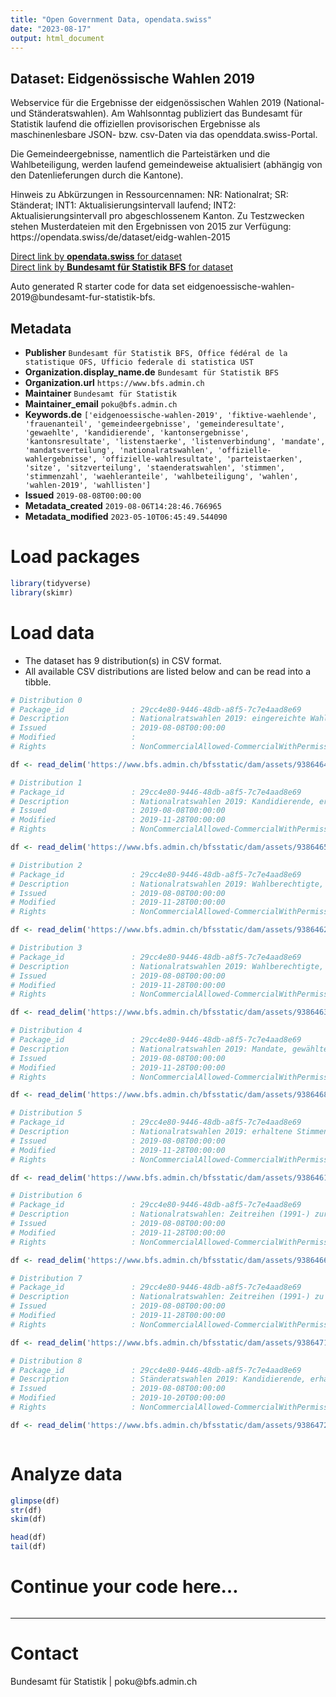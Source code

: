 ```yaml
---
title: "Open Government Data, opendata.swiss"
date: "2023-08-17"
output: html_document
---
```


## Dataset: Eidgenössische Wahlen 2019

Webservice für die Ergebnisse der eidgenössischen Wahlen 2019 (National- und Ständeratswahlen). Am Wahlsonntag publiziert das Bundesamt für Statistik laufend die offiziellen provisorischen Ergebnisse als maschinenlesbare JSON- bzw. csv-Daten via das openddata.swiss-Portal.

Die Gemeindeergebnisse, namentlich die Parteistärken und die Wahlbeteiligung, werden laufend gemeindeweise aktualisiert (abhängig von den Datenlieferungen durch die Kantone).

Hinweis zu Abkürzungen in Ressourcennamen: NR: Nationalrat; SR: Ständerat; INT1: Aktualisierungsintervall laufend; INT2: Aktualisierungsintervall pro abgeschlossenem Kanton.
Zu Testzwecken stehen Musterdateien mit den Ergebnissen von 2015 zur Verfügung: https://opendata.swiss/de/dataset/eidg-wahlen-2015


[Direct link by **opendata.swiss** for dataset](https://opendata.swiss/de/dataset/eidg-wahlen-2019)<br>
[Direct link by **Bundesamt für Statistik BFS** for dataset](https://www.bfs.admin.ch/bfs/de/home/statistiken/politik/wahlen.html)

Auto generated R starter code for data set eidgenoessische-wahlen-2019@bundesamt-fur-statistik-bfs.

## Metadata

- **Publisher** `Bundesamt für Statistik BFS, Office fédéral de la statistique OFS, Ufficio federale di statistica UST`
- **Organization.display_name.de** `Bundesamt für Statistik BFS`
- **Organization.url** `https://www.bfs.admin.ch`
- **Maintainer** `Bundesamt für Statistik`
- **Maintainer_email** `poku@bfs.admin.ch`
- **Keywords.de** `['eidgenoessische-wahlen-2019', 'fiktive-waehlende', 'frauenanteil', 'gemeindeergebnisse', 'gemeinderesultate', 'gewaehlte', 'kandidierende', 'kantonsergebnisse', 'kantonsresultate', 'listenstaerke', 'listenverbindung', 'mandate', 'mandatsverteilung', 'nationalratswahlen', 'offizielle-wahlergebnisse', 'offizielle-wahlresultate', 'parteistaerken', 'sitze', 'sitzverteilung', 'staenderatswahlen', 'stimmen', 'stimmenzahl', 'waehleranteile', 'wahlbeteiligung', 'wahlen', 'wahlen-2019', 'wahllisten']`
- **Issued** `2019-08-08T00:00:00`
- **Metadata_created** `2019-08-06T14:28:46.766965`
- **Metadata_modified** `2023-05-10T06:45:49.544090`


# Load packages

```r

library(tidyverse)
library(skimr)

```

# Load data

-   The dataset has 9 distribution(s) in CSV format.
-   All available CSV distributions are listed below and can be read into a tibble.

```r

# Distribution 0
# Package_id               : 29cc4e80-9446-48db-a8f5-7c7e4aad8e69
# Description              : Nationalratswahlen 2019: eingereichte Wahllisten, Listenverbindungen, erhaltene Stimmen, Listenstärke und Mandate, nach Kantonen. Aktualisierungsintervall: pro abgeschlossenem Kanton.
# Issued                   : 2019-08-08T00:00:00
# Modified                 : 
# Rights                   : NonCommercialAllowed-CommercialWithPermission-ReferenceRequired

df <- read_delim('https://www.bfs.admin.ch/bfsstatic/dam/assets/9386464/appendix')

# Distribution 1
# Package_id               : 29cc4e80-9446-48db-a8f5-7c7e4aad8e69
# Description              : Nationalratswahlen 2019: Kandidierende, erhaltene Stimmen und Status (gewählt/nicht gewählt), nach Kantonen. Aktualisierungsintervall: pro abgeschlossenem Kanton.
# Issued                   : 2019-08-08T00:00:00
# Modified                 : 2019-11-28T00:00:00
# Rights                   : NonCommercialAllowed-CommercialWithPermission-ReferenceRequired

df <- read_delim('https://www.bfs.admin.ch/bfsstatic/dam/assets/9386465/appendix')

# Distribution 2
# Package_id               : 29cc4e80-9446-48db-a8f5-7c7e4aad8e69
# Description              : Nationalratswahlen 2019: Wahlberechtigte, Wählende, Wahlbeteiligung und Veränderung der Wahlbeteiligung (Schweiz und Kantone). Aktualisierungsintervall: pro abgeschlossenem Kanton.
# Issued                   : 2019-08-08T00:00:00
# Modified                 : 2019-11-28T00:00:00
# Rights                   : NonCommercialAllowed-CommercialWithPermission-ReferenceRequired

df <- read_delim('https://www.bfs.admin.ch/bfsstatic/dam/assets/9386462/appendix')

# Distribution 3
# Package_id               : 29cc4e80-9446-48db-a8f5-7c7e4aad8e69
# Description              : Nationalratswahlen 2019: Wahlberechtigte, Wählende, Wahlbeteiligung und Veränderung der Wahlbeteiligung (Gemeinden). Aktualisierungsintervall: laufend.
# Issued                   : 2019-08-08T00:00:00
# Modified                 : 2019-11-28T00:00:00
# Rights                   : NonCommercialAllowed-CommercialWithPermission-ReferenceRequired

df <- read_delim('https://www.bfs.admin.ch/bfsstatic/dam/assets/9386463/appendix')

# Distribution 4
# Package_id               : 29cc4e80-9446-48db-a8f5-7c7e4aad8e69
# Description              : Nationalratswahlen 2019: Mandate, gewählte Frauen und Männer, Parteistärke sowie Veränderung zu den letzten Wahlen, fiktive Wählende und stärkste Partei (Schweiz und Kanton). Aktualisierungsintervall: pro abgeschlossenem Kanton.
# Issued                   : 2019-08-08T00:00:00
# Modified                 : 2019-11-28T00:00:00
# Rights                   : NonCommercialAllowed-CommercialWithPermission-ReferenceRequired

df <- read_delim('https://www.bfs.admin.ch/bfsstatic/dam/assets/9386468/appendix')

# Distribution 5
# Package_id               : 29cc4e80-9446-48db-a8f5-7c7e4aad8e69
# Description              : Nationalratswahlen 2019: erhaltene Stimmen, Parteistärke sowie Veränderung zu den letzten Wahlen, stärkste Partei (Gemeinden). Aktualisierungsintervall: laufend.
# Issued                   : 2019-08-08T00:00:00
# Modified                 : 2019-11-28T00:00:00
# Rights                   : NonCommercialAllowed-CommercialWithPermission-ReferenceRequired

df <- read_delim('https://www.bfs.admin.ch/bfsstatic/dam/assets/9386461/appendix')

# Distribution 6
# Package_id               : 29cc4e80-9446-48db-a8f5-7c7e4aad8e69
# Description              : Nationalratswahlen: Zeitreihen (1991-) zur Wahlbeteiligung und zum Frauenanteil in % (Schweiz und Kantone). Aktualisierungsintervall: pro abgeschlossenem Kanton.
# Issued                   : 2019-08-08T00:00:00
# Modified                 : 2019-11-28T00:00:00
# Rights                   : NonCommercialAllowed-CommercialWithPermission-ReferenceRequired

df <- read_delim('https://www.bfs.admin.ch/bfsstatic/dam/assets/9386466/appendix')

# Distribution 7
# Package_id               : 29cc4e80-9446-48db-a8f5-7c7e4aad8e69
# Description              : Nationalratswahlen: Zeitreihen (1991-) zu Listen, Kandidierenden, Parteistärken, Mandaten, gewählten Frauen und Männern, stärkste Partei (Schweiz und Kantone). Aktualisierungsintervall: pro abgeschlossenem Kanton.
# Issued                   : 2019-08-08T00:00:00
# Modified                 : 2019-11-28T00:00:00
# Rights                   : NonCommercialAllowed-CommercialWithPermission-ReferenceRequired

df <- read_delim('https://www.bfs.admin.ch/bfsstatic/dam/assets/9386471/appendix')

# Distribution 8
# Package_id               : 29cc4e80-9446-48db-a8f5-7c7e4aad8e69
# Description              : Ständeratswahlen 2019: Kandidierende, erhaltene Stimmen und Status (gewählt/nicht gewählt), nach Kantonen. Aktualisierungsintervall: pro abgeschlossenem Kanton.
# Issued                   : 2019-08-08T00:00:00
# Modified                 : 2019-10-20T00:00:00
# Rights                   : NonCommercialAllowed-CommercialWithPermission-ReferenceRequired

df <- read_delim('https://www.bfs.admin.ch/bfsstatic/dam/assets/9386472/appendix')



```

# Analyze data

```r

glimpse(df)
str(df)
skim(df)

head(df)
tail(df)

```

# Continue your code here...

```r

```

------------------------------------------------------------------------

# Contact

Bundesamt für Statistik | poku@bfs.admin.ch
